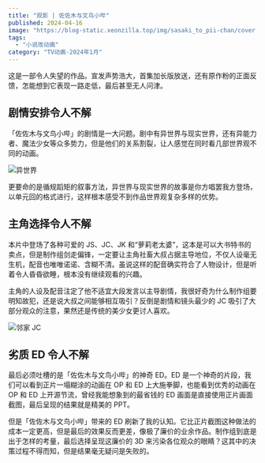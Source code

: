```yaml
---
title: "观影 | 佐佐木与文鸟小哔"
published: 2024-04-16
image: "https://blog-static.xeonzilla.top/img/sasaki_to_pii-chan/cover.avif"
tags:
  - "小说改动画"
category: "TV动画-2024年1月"
---
```

这是一部令人失望的作品。宣发声势浩大，首集加长版放送，还有原作粉的正面反馈，怎能想到它表现一路走低，最后甚至无人问津。

## 剧情安排令人不解
「佐佐木与文鸟小哔」的剧情是一大问题。剧中有异世界与现实世界，还有异能力者、魔法少女等众多势力，但是他们的关系割裂，让人感觉在同时看几部世界观不同的动画。

![异世界](https://blog-static.xeonzilla.top/img/sasaki_to_pii-chan/01.avif "异世界")

更要命的是循规蹈矩的叙事方法，异世界与现实世界的故事是你方唱罢我方登场，以单元回的格式进行，这样根本感受不到作品世界观复杂多样的优势。

## 主角选择令人不解
本片中登场了各种可爱的 JS、JC、JK 和“萝莉老太婆”，这本是可以大书特书的卖点，但是制作组剑走偏锋，一定要让主角社畜大叔占据主导地位，不仅人设毫无生机，配音也唯唯诺诺、含糊不清。虽说这样的配音确实符合了人物设计，但是听着令人昏昏欲睡，根本没有继续观看的兴趣。

主角的人设及配音注定了他不适宜大段发言以主导剧情，我很好奇为什么制作组要明知故犯，还是说大叔之间能够相互吸引？反倒是剧情和镜头最少的 JC 吸引了大部分观众的注意，果然还是传统的美少女更讨人喜欢。

![邻家 JC](https://blog-static.xeonzilla.top/img/sasaki_to_pii-chan/02.avif "邻家JC")

## 劣质 ED 令人不解
最后必须吐槽的是「佐佐木与文鸟小哔」的神奇 ED。ED 是一个神奇的片段，我们可以看到正片一塌糊涂的动画在 OP 和 ED 上大施拳脚，也能看到优秀的动画在 OP 和 ED 上开源节流，曾经我能想象到的最省钱的 ED 画面是直接使用正片画面截图，最后呈现的结果就是精美的 PPT。

但是「佐佐木与文鸟小哔」带来的 ED 刷新了我的认知。它比正片截图这种做法的成本一定更高，但是最后的效果反而更差，像极了廉价的业余作品。制作组到底是出于怎样的考量，最后选择呈现这廉价的 3D 来污染各位观众的眼睛？这其中的决策过程不得而知，但是结果毫无疑问是失败的。

